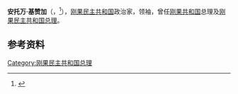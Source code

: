 {{Expand language|en|time=2019-02-25T01:10:52+00:00}}
{{Refimprove|time=2019-02-25T01:06:14+00:00}}
{{Infobox officeholder
| name         = 安托万·基赞加
| image        = Antoine Gizenga.jpg
| office2      = [[刚果共和国_(利奥波德维尔)|刚果共和国]]副总理
| predecessor2 = 职务设立
| party        = [[卢蒙巴统一党|卢蒙巴]]<br>[[非洲团结党|非洲团结党]]
| office1      = 第21任[[刚果民主共和国总理|刚果民主共和国总理]]
| predecessor1 = [[利库利亚·博朗|利库利亚·博朗]]
| president1   = [[约瑟夫·卡比拉|约瑟夫·卡比拉]]
| successor1   = [[阿道尔夫·穆基杜|阿道尔夫·穆基杜]]
| successor2   = [[让·博利坎戈|让·博利坎戈]]
| birth_date   = {{birth date|df=yes|1925|10|5}}
| birth_place  = {{flag|Belgian Congo}}[[姆班扎恩古恩古|姆班扎恩古恩古]]（今{{DRC}}）
| death_date   = {{Death date and age|df=yes|2019|2|24|1925|10|5}}
| death_place  = {{DRC}}[[金沙萨|金沙萨]]
| term_start1  = 2006年12月30日
| term_end1    = 2008年10月10日
|term_start2  = 1960年6月24日
|term_end2  = 1960年9月14日
| office3      = {{en-link|剛果自由共和國|Free Republic of the Congo}}总理
| term_start3  = 1960年12月12日
| term_end3    = 1961年8月5日
| predecessor3 = 职务设立
| successor3   = 职务废除
}}
'''安托万·基赞加'''（{{lang-fr|Antoine Gizenga}}，{{bd|1925年|10月5日|2019年|2月24日|Gizenga, Antoine}}<ref>{{Cite web|title=Antoine Gizenga est décédé|url=https://actualite.cd/2019/02/24/antoine-gizenga-est-decede|work=Actualite.cd|date=2019-02-24|accessdate=2019-02-25|language=fr|archive-date=2019-02-25|archive-url=https://web.archive.org/web/20190225102946/https://actualite.cd/2019/02/24/antoine-gizenga-est-decede|dead-url=no}}</ref>），[[刚果民主共和国|刚果民主共和国]]政治家，{{link-en|统一卢蒙巴党|Unified Lumumbist Party}}领袖，曾任[[刚果共和国_(利奥波德维尔)|刚果共和国]]总理及[[刚果民主共和国总理|刚果民主共和国总理]]。

== 参考资料 ==
<references />{{start box}}
{{succession box|利库利亚·博隆戈|[[阿道尔夫·穆基杜|阿道尔夫·穆基杜]]|[[刚果民主共和国总理|刚果民主共和国总理]]|2006年－2008年}}
{{end box}}

{{刚果民主共和国总统}}

{{Authority control}}
{{Africa-poli-bio-stub}}

{{DEFAULTSORT:Gizenga, Antoine}}

[[Category:刚果民主共和国总理|Category:刚果民主共和国总理]]
